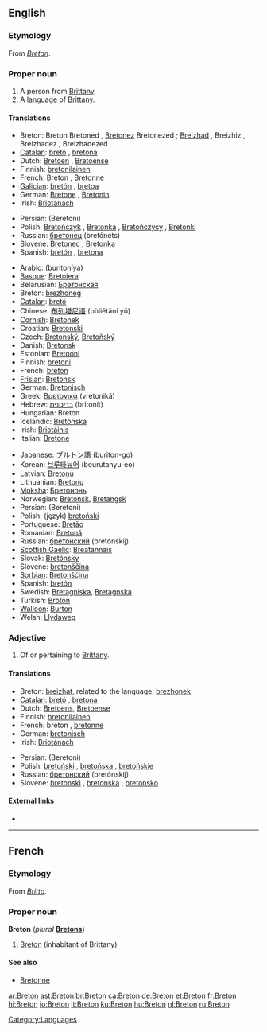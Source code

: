 {{interwiktionary|code=br}}
==English==
{{wikipedia}}

===Etymology===
From {{F.}} ''[[#French|Breton]]''.

===Proper noun===
{{en-proper noun|Bretons}}

# A person from [[Brittany]].
# A [[language]] of [[w:Brittany|Brittany]].

====Translations====
{{trans-top|the people}}
* Breton: Breton {{m}} Bretoned {{p}}, [[Bretonez]] {{f}} Bretonezed {{p}}; [[Breizhad]] {{m}}, Breizhiz {{p}}, Breizhadez {{f}}, Breizhadezed {{p}}
* [[Catalan]]: [[bretó]] {{m}}, [[bretona]] {{f}}
* Dutch: [[Bretoen]] {{m}}, [[Bretoense]] {{f}}
* Finnish: [[bretonilainen]]
* French: Breton {{m}}, [[Bretonne]] {{f}}
* [[Galician]]: [[bretón]] {{m}}, [[bretoa]] {{f}}
* German: [[Bretone]] {{m}}, [[Bretonin]] {{f}}
* Irish: [[Briotánach]] {{m}}
{{trans-mid}}
* Persian: {{FAchar|[[برتونی]]}} (Beretoni)
* Polish: [[Bretończyk]] {{m}}, [[Bretonka]] {{f}}, [[Bretończycy]] {{m|p}}, [[Bretonki]] {{f|p}}
* Russian: [[бретонец]] (bretónets) {{m}}
* Slovene: [[Bretonec]] {{m}}, [[Bretonka]] {{f}}
* Spanish: [[bretón]] {{m}}, [[bretona]] {{f}}
{{trans-bottom}}

{{trans-top|the language}}
* Arabic: {{ARchar|[[بريتونية]]}} (buritoníya) {{f}}
* [[Basque]]: [[Bretoiera]]
* Belarusian: [[Брэтонская]]
* Breton: [[brezhoneg]] {{m}}
* [[Catalan]]: [[bretó]] {{m}}
* Chinese: [[布列塔尼语]] (bùliětǎní yǔ)
* [[Cornish]]: [[Bretonek]]
* Croatian: [[Bretonski]]
* Czech: [[Bretonský]], [[Bretoňský]]
* Danish: [[Bretonsk]]
* Estonian: [[Bretooni]]
* Finnish: [[bretoni]]
* French: [[breton]] {{m}}
* [[Frisian]]: [[Bretonsk]]
* German: [[Bretonisch]] {{n}}
* Greek: [[Βρετονικά]] (vretoniká) {{n|p}}
* Hebrew: [[בריטנית]] (britonít) {{f}}
* Hungarian: Breton
* Icelandic: [[Bretónska]]
* Irish: [[Briotáinis]] {{f}}
* Italian: [[Bretone]]
{{trans-mid}}
* Japanese: [[ブルトン語]] (buriton-go)
* Korean: [[브루타뉴어]] (beurutanyu-eo)
* Latvian: [[Bretoņu]]
* Lithuanian: [[Bretonų]]
* [[Moksha]]: [[Бретононь]]
* Norwegian: [[Bretonsk]], [[Bretangsk]]
* Persian: {{FAchar|[[برتونی]]}} (Beretoni)
* Polish: (język) [[bretoński]] {{m}}
* Portuguese: [[Bretão]]
* Romanian: [[Bretonă]]
* Russian: [[бретонский]] (bretónskij)
* [[Scottish Gaelic]]: [[Breatannais]] {{f}}
* Slovak: [[Bretónsky]]
* Slovene: [[bretonščina]] {{f}}
* [[Sorbian]]: [[Bretonšćina]]
* Spanish: [[bretón]] {{m}}
* Swedish: [[Bretagniska]], [[Bretagnska]]
* Turkish: [[Bröton]]
* [[Walloon]]: [[Burton]]
* Welsh: [[Llydaweg]]
{{trans-bottom}}

===Adjective===
{{en-adj|-}}

# Of or pertaining to [[Brittany]].

====Translations====
{{trans-top|pertaining to Brittany}}
* Breton: [[breizhat]], related to the language: [[brezhonek]]
* [[Catalan]]: [[bretó]] {{m}}, [[bretona]] {{f}}
* Dutch: [[Bretoens]], [[Bretoense]]
* Finnish: [[bretonilainen]]
* French: breton {{m}}, [[bretonne]] {{f}}
* German: [[bretonisch]]
* Irish: [[Briotánach]]
{{trans-mid}}
* Persian: {{FAchar|[[برتونی]]}} (Beretoni)
* Polish: [[bretoński]] {{m}}, [[bretońska]] {{f}}, [[bretońskie]] {{n}}
* Russian: [[бретонский]] (bretónskij)
* Slovene: [[bretonski]] {{m}}, [[bretonska]] {{f}}, [[bretonsko]] {{n}}
{{trans-bottom}}

====External links====
* {{ethnologue|code=bre}}

----
==French==
===Etymology===
From {{L.|fr}} ''[[Britto]]''.

===Proper noun===
'''Breton''' {{m}} (''plural'' '''[[Bretons]]''')
#[[Breton]] (inhabitant of Brittany)

====See also====
*[[Bretonne]]

[[Category:Languages]]

[[ar:Breton]]
[[ast:Breton]]
[[br:Breton]]
[[ca:Breton]]
[[de:Breton]]
[[et:Breton]]
[[fr:Breton]]
[[hi:Breton]]
[[io:Breton]]
[[it:Breton]]
[[ku:Breton]]
[[hu:Breton]]
[[nl:Breton]]
[[ru:Breton]]